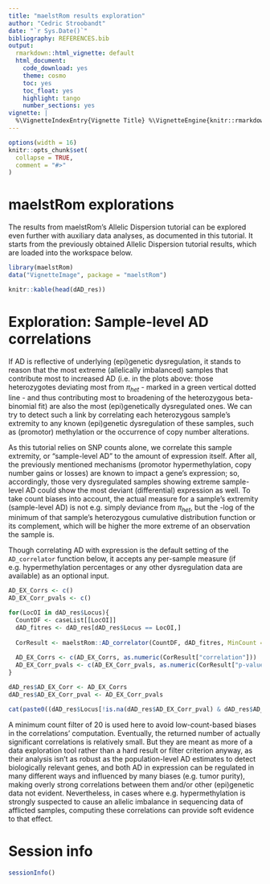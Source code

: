 ```yaml
---
title: "maelstRom results exploration"
author: "Cedric Stroobandt"
date: "`r Sys.Date()`"
bibliography: REFERENCES.bib
output:
  rmarkdown::html_vignette: default
  html_document:
    code_download: yes
    theme: cosmo
    toc: yes
    toc_float: yes
    highlight: tango
    number_sections: yes
vignette: |
  %\VignetteIndexEntry{Vignette Title} %\VignetteEngine{knitr::rmarkdown} %\VignetteEncoding{UTF-8}
---
```


```r
options(width = 16)
knitr::opts_chunk$set(
  collapse = TRUE,
  comment = "#>"
)
```

# maelstRom explorations

The results from maelstRom's Allelic Dispersion tutorial can be explored even further with auxiliary data analyses, as documented in this tutorial. It starts from the previously obtained Allelic Dispersion tutorial results, which are loaded into the workspace below.

```r
library(maelstRom)
data("VignetteImage", package = "maelstRom")

knitr::kable(head(dAD_res))
```

# Exploration: Sample-level AD correlations

If AD is reflective of underlying (epi)genetic dysregulation, it stands to reason that the most extreme (allelically imbalanced) samples that contribute most to increased AD (i.e. in the plots above: those heterozygotes deviating most from $\pi_{het}$ - marked in a green vertical dotted line - and thus contributing most to broadening of the heterozygous beta-binomial fit) are also the most (epi)genetically dysregulated ones. We can try to detect such a link by correlating each heterozygous sample's extremity to any known (epi)genetic dysregulation of these samples, such as (promotor) methylation or the occurrence of copy number alterations.

As this tutorial relies on SNP counts alone, we correlate this sample extremity, or "sample-level AD" to the amount of expression itself. After all, the previously mentioned mechanisms (promotor hypermethylation, copy number gains or losses) are known to impact a gene's expression; so, accordingly, those very dysregulated samples showing extreme sample-level AD could show the most deviant (differential) expression as well. To take count biases into account, the actual measure for a sample's extremity (sample-level AD) is not e.g. simply deviance from $\pi_{het}$, but the -log of the minimum of that sample’s heterozygous cumulative distribution function or its complement, which will be higher the more extreme of an observation the sample is.

Though correlating AD  with expression is the default setting of the `AD_correlator` function below, it accepts any per-sample measure (if e.g. hypermethylation percentages or any other dysregulation data are available) as an optional input.

```r
AD_EX_Corrs <- c()
AD_EX_Corr_pvals <- c()

for(LocOI in dAD_res$Locus){
  CountDF <- caseList[[LocOI]]
  dAD_fitres <- dAD_res[dAD_res$Locus == LocOI,]
  
  CorResult <- maelstRom::AD_correlator(CountDF, dAD_fitres, MinCount = 20, method = "spearman")
  
  AD_EX_Corrs <- c(AD_EX_Corrs, as.numeric(CorResult["correlation"]))
  AD_EX_Corr_pvals <- c(AD_EX_Corr_pvals, as.numeric(CorResult["p-value"]))
}

dAD_res$AD_EX_Corr <- AD_EX_Corrs
dAD_res$AD_EX_Corr_pval <- AD_EX_Corr_pvals

cat(paste0((dAD_res$Locus[!is.na(dAD_res$AD_EX_Corr_pval) & dAD_res$AD_EX_Corr_pval < 0.05 & dAD_res$HWEC > 0.001 & dAD_res$HWET > 0.001]), ",")) 
```

A minimum count filter of 20 is used here to avoid low-count-based biases in the correlations' computation. Eventually, the returned number of actually significant correlations is relatively small. But they are meant as more of a data exploration tool rather than a hard result or filter criterion anyway, as their analysis isn't as robust as the population-level AD estimates to detect biologically relevant genes, and both AD in expression can be regulated in many different ways and influenced by many biases (e.g. tumor purity), making overly strong correlations between them and/or other (epi)genetic data not evident. Nevertheless, in cases where e.g. hypermethylation is strongly suspected to cause an allelic imbalance in sequencing data of afflicted samples, computing these correlations can provide soft evidence to that effect.

# Session info

```r
sessionInfo()
```
